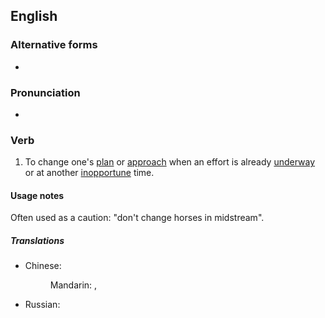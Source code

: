 ==English==

===Alternative forms===
* {{l|en|swap horses in midstream}}

===Pronunciation===
* {{audio|en|en-au-change horses in midstream.ogg|Audio (AU)}}

===Verb===
{{head|en|verb}}

# {{lb|en|idiomatic}} To change one's [[plan]] or [[approach]] when an effort is already [[underway]] or at another [[inopportune]] time.

====Usage notes====
Often used as a caution: "don't change horses in midstream".

=====Translations=====
{{trans-top|to change one's plan when an effort is already underway}}
* Chinese:
*: Mandarin: {{t+|cmn|半途而廢}}, {{t+|cmn|半途而废|tr=bàntúérfèi}}
{{trans-mid}}
* Russian: {{t|ru|меня́ть коне́й на перепра́ве}}
{{trans-bottom}}